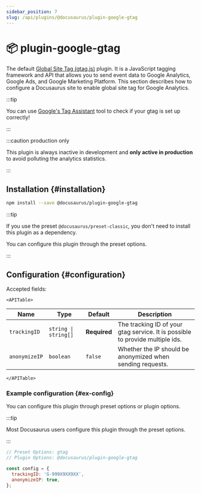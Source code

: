 ```yaml
---
sidebar_position: 7
slug: /api/plugins/@docusaurus/plugin-google-gtag
---
```


# 📦 plugin-google-gtag


The default [Global Site Tag (gtag.js)](https://developers.google.com/analytics/devguides/collection/gtagjs/) plugin. It is a JavaScript tagging framework and API that allows you to send event data to Google Analytics, Google Ads, and Google Marketing Platform. This section describes how to configure a Docusaurus site to enable global site tag for Google Analytics.

:::tip

You can use [Google's Tag Assistant](https://tagassistant.google.com/) tool to check if your gtag is set up correctly!

:::

:::caution production only

This plugin is always inactive in development and **only active in production** to avoid polluting the analytics statistics.

:::

## Installation {#installation}

```bash npm2yarn
npm install --save @docusaurus/plugin-google-gtag
```

:::tip

If you use the preset `@docusaurus/preset-classic`, you don't need to install this plugin as a dependency.

You can configure this plugin through the preset options.

:::

## Configuration {#configuration}

Accepted fields:

```mdx-code-block
<APITable>
```

| Name | Type | Default | Description |
| --- | --- | --- | --- |
| `trackingID` | <code>string \| string\[]</code> | **Required** | The tracking ID of your gtag service. It is possible to provide multiple ids. |
| `anonymizeIP` | `boolean` | `false` | Whether the IP should be anonymized when sending requests. |

```mdx-code-block
</APITable>
```

### Example configuration {#ex-config}

You can configure this plugin through preset options or plugin options.

:::tip

Most Docusaurus users configure this plugin through the preset options.

:::

```js
// Preset Options: gtag
// Plugin Options: @docusaurus/plugin-google-gtag

const config = {
  trackingID: 'G-999X9XX9XX',
  anonymizeIP: true,
};
```
